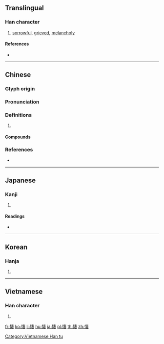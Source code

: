 {{also|淒|凄}}
==Translingual==

===Han character===
{{Han char|rn=61|rad=心|as=08|sn=11|four=95047|canj=PJLV|ids=⿰忄妻}}

# [[sorrowful]], [[grieved]], [[melancholy]]

====References====
* {{Han ref|kx=0389.190|dkj=10744|dj=0723.060|hdz=42314.100|uh=60BD|ud=24765|bh=B17E|bd=45438}}

----

==Chinese==
{{zh-forms|s=凄}}

===Glyph origin===
{{Han etym}}

===Pronunciation===
{{zh-pron
|m=qī
|c=cai1
|mn=chhi
|mc=y
|oc=y
|cat=
}}

===Definitions===
{{zh-hanzi}}

# {{rfdef|zh}}

====Compounds====
{{zh-der|哀悽|孤孤悽悽|悲悽|悽傷|悽切|悽婉|悽怨|悽悽|悽悽惶惶|悽悽慘慘|悽惘|悽惶|悽惻|悽愴|悽慘|悽楚|悽涼|悽然|悽苦|慘悽|憯悽}}

===References===
* {{R:nan:thcwdq}}

----

==Japanese==

===Kanji===
{{ja-kanji|grade=|rs=心08}}

# {{defn|lang=ja|sort=心08}}

====Readings====
* {{ja-readings|on=[[せい]] (sei)|kun=[[いたむ]] (itamu)}}

----

==Korean==

===Hanja===
{{ko-hanja|hangeul=처|eumhun=|rv=cheo|mr=ch'ŏ|y=che}}

# {{defn|lang=ko|sort=心08}}

----

==Vietnamese==

===Han character===
{{vi-readings|rs=心08|hanviet=thê}}

# {{defn|lang=vi|sort=心08}}

[[Category:Vietnamese Han tu]]

[[fr:悽]]
[[ko:悽]]
[[li:悽]]
[[hu:悽]]
[[ja:悽]]
[[pl:悽]]
[[th:悽]]
[[zh:悽]]